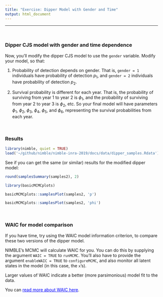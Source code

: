 ```yaml
---
title: "Exercise: Dipper Model with Gender and Time"
output: html_document
---
```


---

\   



### Dipper CJS model with gender and time dependence

Now, you'll modify the dipper CJS model to use the `gender` variable.  Modify your model, so that:

1. Probability of detection depends on gender.  That is, `gender = 1` individuals have probability of detection $p_1$, and `gender = 2` individuals have probability of detection $p_2$.

2. Survival probability is different for each year.  That is, the probability of surviving from year 1 to year 2 is $\phi_1$, and the probability of surviving from year 2 to year 3 is $\phi_2$, etc.  So your final model will have parameters $\phi_1$, $\phi_2$, $\phi_3$, $\phi_4$, $\phi_5$, and $\phi_6$, representing the survival probabilities from each year.


\   

### Results

```r
library(nimble, quiet = TRUE)
load('~/github/nimble/nimble-inra-2019/docs/data/dipper_samples.Rdata')
```


See if you can get the same (or similar) results for the modified dipper model:

```r
round(samplesSummary(samples2), 2)

library(basicMCMCplots)

basicMCMCplots::samplesPlot(samples2, 'p')

basicMCMCplots::samplesPlot(samples2, 'phi')
```

\   

### WAIC for model comparison

If you have time, try using the WAIC model information criterion, to compare these two versions of the dipper model.

NIMBLE's MCMC will calculate WAIC for you.  You can do this by supplying the argument `WAIC = TRUE` to `runMCMC`.  You'll also have to provide the argument `enableWAIC = TRUE` to `configureMCMC`, and also monitor all latent states in the model (in this case, the `x`'s).

Larger values of WAIC indicate a better (more parsimonious) model fit to the data.

You can <a href="fig/Gelman2014_WAIC.pdf" target="_blank" style="color: blue">read more about WAIC here</a>.




\  

\  

\  

\  

\  

\  

\  

\  

\  

\  

\  

\  

\  

\  





